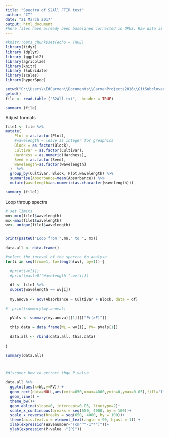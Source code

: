 ```yaml
---
title: "Spectra of S2All FTIR test"
author: "CT"
date: "21 March 2017"
output: html_document
#here files have already been baselined corrected in OPUS. Raw data is on folder Bionami Maatrix 25.04; worksheet Columns to R. In this script the analysis of wavenumber ranges and ANOVAS 
---
```



```r
#knitr::opts_chunk$set(echo = TRUE)
library(tidyr)
library (dplyr)
library (ggplot2)
library(agricolae)
library(knitr)
library (lubridate)
library(scales)
library(hyperSpec)

```


```r
setwd("C:\\Users\\EdCarmen\\Documents\\CarmenProjects2016\\GitSubclover\\Spectra_S2_Anovas")
getwd()
file <- read.table ("S2All.txt",  header = TRUE)

summary (file)

```
Adjust formats 

```r

file1 <- file %>%
mutate(
    Plot = as.factor(Plot),
    #wavelength = leave as integer for greaphics 
    Block = as.factor(Block),
    Cultivar = as.factor(Cultivar),
    Hardness = as.numeric(Hardness),
    Seed = as.factor(Seed),
    wavelength=as.factor(wavelength)
  )  %>%
  group_by(Cultivar, Block, Plot,wavelength) %>%
  summarise(Absorbance=mean(Absorbance)) %>%
  mutate(wavelength=as.numeric(as.character(wavelength)))

summary (file1)


```

Loop throup spectra


```r
# set limits
mn<-min(file1$wavelength)
mx<-max(file1$wavelength)
wv<- unique(file1$wavelength)


print(paste0("Loop from ",mn," to ", mx))

data.all <- data.frame()

#select the inteval of the spectra to analyse 
for(i in seq(from=1, to=length(wv), by=1)) {
  
  #print(wv[i])
  #print(paste0("Wavelength ",wv[i]))
  
  df <- file1 %>%
  subset(wavelength == wv[i])
  
  my.anova <- aov(Absorbance ~ Cultivar + Block, data = df)
  
#  print(summary(my.anova))
  
  pVals <- summary(my.anova)[[1]][["Pr(>F)"]]
  
  this.data = data.frame(WL = wv[i], PV= pVals[1])
  
  data.all <- rbind(data.all, this.data)
  
}

summary(data.all)



#discover how to extract thge P value 
```

```r
data.all %>%
  ggplot(aes(x=WL,y=PV)) +
  geom_rect(data=NULL,aes(xmin=650,xmax=4000,ymin=0,ymax=0.05),fill="lightpink", alpha = 0.01) +
  geom_line() +
  theme_bw()+
  geom_abline(slope=0, intercept=0.05, linetype=2)+
  scale_x_continuous(breaks = seq(650, 4000, by = 100))+
  scale_x_reverse(breaks = seq(650, 4000, by = 100))+
  theme(axis.text.x = element_text(angle = 90, hjust = 1)) +
  xlab(expression(Wavenumber~"(cm"^"-1"*")"))+
  ylab(expression(P~value ~"(P)"))
```
